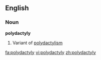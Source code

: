 ==English==

===Noun===
'''polydactyly'''

#Variant of [[polydactylism]]

[[fa:polydactyly]]
[[vi:polydactyly]]
[[zh:polydactyly]]